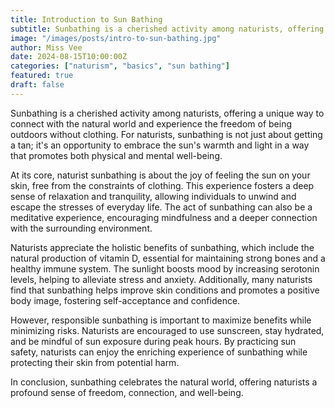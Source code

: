 ```yaml
---
title: Introduction to Sun Bathing
subtitle: Sunbathing is a cherished activity among naturists, offering a unique way to connect with the natural world and experience the freedom of being outdoors without clothing.
image: "/images/posts/intro-to-sun-bathing.jpg"
author: Miss Vee
date: 2024-08-15T10:00:00Z
categories: ["naturism", "basics", "sun bathing"]
featured: true
draft: false
---
```


Sunbathing is a cherished activity among naturists, offering a unique way to connect with the natural world and experience the freedom of being outdoors without clothing. For naturists, sunbathing is not just about getting a tan; it's an opportunity to embrace the sun's warmth and light in a way that promotes both physical and mental well-being.

At its core, naturist sunbathing is about the joy of feeling the sun on your skin, free from the constraints of clothing. This experience fosters a deep sense of relaxation and tranquility, allowing individuals to unwind and escape the stresses of everyday life. The act of sunbathing can also be a meditative experience, encouraging mindfulness and a deeper connection with the surrounding environment.

Naturists appreciate the holistic benefits of sunbathing, which include the natural production of vitamin D, essential for maintaining strong bones and a healthy immune system. The sunlight boosts mood by increasing serotonin levels, helping to alleviate stress and anxiety. Additionally, many naturists find that sunbathing helps improve skin conditions and promotes a positive body image, fostering self-acceptance and confidence.

However, responsible sunbathing is important to maximize benefits while minimizing risks. Naturists are encouraged to use sunscreen, stay hydrated, and be mindful of sun exposure during peak hours. By practicing sun safety, naturists can enjoy the enriching experience of sunbathing while protecting their skin from potential harm.

In conclusion, sunbathing celebrates the natural world, offering naturists a profound sense of freedom, connection, and well-being.